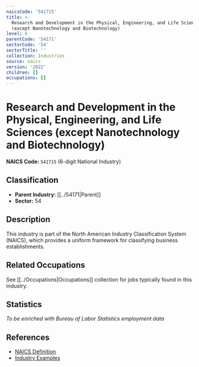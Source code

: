 ```yaml
---
naicsCode: '541715'
title: >-
  Research and Development in the Physical, Engineering, and Life Sciences
  (except Nanotechnology and Biotechnology)
level: 6
parentCode: '54171'
sectorCode: '54'
sectorTitle: ''
collection: Industries
source: naics
version: '2022'
children: []
occupations: []
---
```

# Research and Development in the Physical, Engineering, and Life Sciences (except Nanotechnology and Biotechnology)

**NAICS Code:** `541715` (6-digit National Industry)

## Classification

- **Parent Industry:** [[../54171|Parent]]
- **Sector:** 54

## Description

This industry is part of the North American Industry Classification System (NAICS), which provides a uniform framework for classifying business establishments.

## Related Occupations

See [[../Occupations|Occupations]] collection for jobs typically found in this industry.

## Statistics

*To be enriched with Bureau of Labor Statistics employment data*

## References

- [NAICS Definition](https://www.census.gov/naics/)
- [Industry Examples](https://www.census.gov/naics/2022NAICS/)
